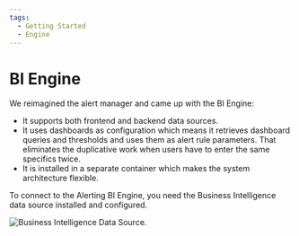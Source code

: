 ```yaml
---
tags:
  - Getting Started
  - Engine
---
```



# BI Engine

We reimagined the alert manager and came up with the BI Engine:

- It supports both frontend and backend data sources.
- It uses dashboards as configuration which means it retrieves dashboard queries and thresholds and uses them as alert rule parameters. That eliminates the duplicative work when users have to enter the same specifics twice.
- It is installed in a separate container which makes the system architecture flexible.

To connect to the Alerting BI Engine, you need the Business Intelligence data source installed and configured.

<Image title="Business Intelligence Data Source." src="/img/big/bi-ds.png" />

